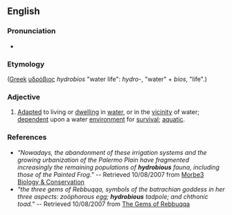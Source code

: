 ==English==

===Pronunciation===
*{{IPA|/hi-dro-bee-us/}}

===Etymology===
([[Greek]] [[υδρόβιος]] ''hydrobios'' "water life": ''hydro-'', "water" + ''bios'', "life".)

===Adjective===
{{en-adj}} 

# [[adapted|Adapted]] to living or [[dwelling]] in [[water]], or in the [[vicinity]] of water; [[dependent]] upon a water [[environment]] for [[survival]]; [[aquatic]].

===References===
* ''"Nowadays, the abandonment of these irrigation systems and the growing urbanization of the Palermo Plain have fragmented increasingly the remaining populations of '''hydrobious''' fauna, including those of the Painted Frog."'' -- Retrieved 10/08/2007 from [http://utenti.lycos.it/bufo2000/morbe3.htm Morbe3 Biology & Conservation]
* ''"the three gems of Rebbuqqa, symbols of the batrachian goddess in her three aspects: zoöphorous egg; '''hydrobious''' tadpole; and chthonic toad."'' -- Retrieved 10/08/2007 from [http://www.gwywyr.com/texts/gems.html The Gems of Rebbuqqa]